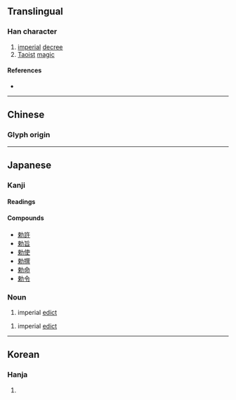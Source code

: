 {{also|敕}}
{{character info}}
==Translingual==

===Han character===
{{Han char|rn=19|rad=力|as=07|sn=9|four=|canj=DLKS|ids=⿰束力}}

# [[imperial]] [[decree]]
# [[Taoist]] [[magic]]

====References====
* {{Han ref|kx=0147.290|dkj=02354|dj=0332.110|hdz=10371.020|uh=52C5|ud=21189}}

----

==Chinese==
===Glyph origin===
{{Han etym}}
{{zh-see|敕|v}}

----

==Japanese==
{{ja-kanji forms|勅|敕}}

===Kanji===
{{ja-kanji|grade=c|rs=力07|kyu=敕}}

====Readings====
{{ja-readings
|goon=ちき
|kanon=ちょく
|kun=みことのり, いまし-める
}}

====Compounds====
* [[勅許]]
* [[勅旨]]
* [[勅使]]
* [[勅撰]]
* [[勅命]]
* [[勅令]]

===Noun===
{{ja-noun|ちょく|kyu=敕}}

# imperial [[edict]]

{{ja-noun|みことのり|kyu=敕}}

# imperial [[edict]]

----

==Korean==

===Hanja===
{{ko-hanja|hangeul=[[칙]]|rv=chik|mr=ch'ik}}

# {{rfdef|ko|sort=力07}}